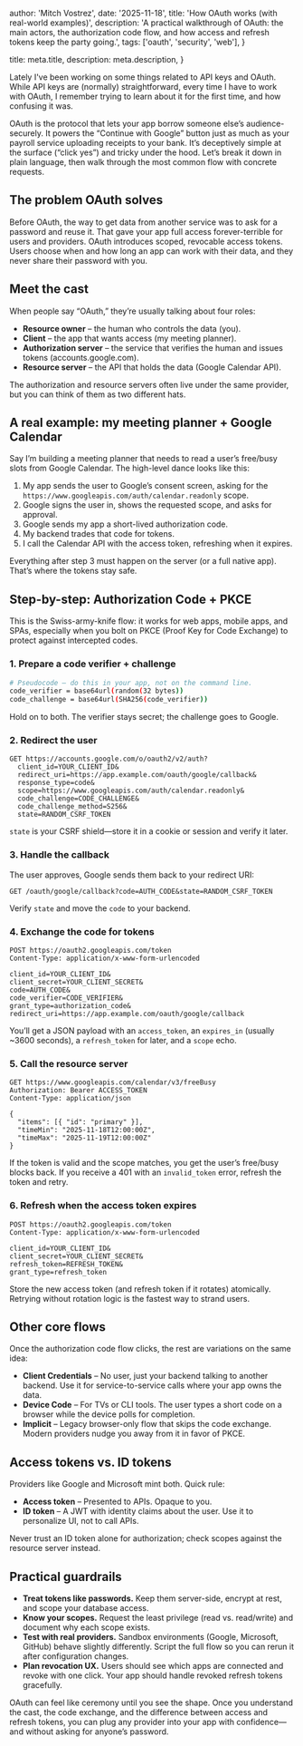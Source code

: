 
  author: 'Mitch Vostrez',
  date: '2025-11-18',
  title: 'How OAuth works (with real-world examples)',
  description:
    'A practical walkthrough of OAuth: the main actors, the authorization code flow, and how access and refresh tokens keep the party going.',
  tags: ['oauth', 'security', 'web'],
}

  title: meta.title,
  description: meta.description,
}


Lately I've been working on some things related to API keys and OAuth. While API keys are (normally) straightforward,
every time I have to work with OAuth, I remember trying to learn about it for the first time, and how confusing it was.

OAuth is the protocol that lets your app borrow someone else’s audience-securely. It powers the
“Continue with Google” button just as much as your payroll service uploading receipts to your bank.
It’s deceptively simple at the surface (“click yes”) and tricky under the hood. Let’s break it down
in plain language, then walk through the most common flow with concrete requests.

## The problem OAuth solves

Before OAuth, the way to get data from another service was to ask for a password and reuse it.
That gave your app full access forever-terrible for users and providers. OAuth introduces scoped,
revocable access tokens. Users choose when and how long an app can work with their data, and they
never share their password with you.

## Meet the cast

When people say “OAuth,” they’re usually talking about four roles:

- **Resource owner** – the human who controls the data (you).
- **Client** – the app that wants access (my meeting planner).
- **Authorization server** – the service that verifies the human and issues tokens (accounts.google.com).
- **Resource server** – the API that holds the data (Google Calendar API).

The authorization and resource servers often live under the same provider, but you can think of them
as two different hats.

## A real example: my meeting planner + Google Calendar

Say I’m building a meeting planner that needs to read a user’s free/busy slots from Google Calendar.
The high-level dance looks like this:

1. My app sends the user to Google’s consent screen, asking for the `https://www.googleapis.com/auth/calendar.readonly` scope.
2. Google signs the user in, shows the requested scope, and asks for approval.
3. Google sends my app a short-lived authorization code.
4. My backend trades that code for tokens.
5. I call the Calendar API with the access token, refreshing when it expires.

Everything after step 3 must happen on the server (or a full native app). That’s where the tokens stay safe.

## Step-by-step: Authorization Code + PKCE

This is the Swiss-army-knife flow: it works for web apps, mobile apps, and SPAs, especially when you bolt
on PKCE (Proof Key for Code Exchange) to protect against intercepted codes.

### 1. Prepare a code verifier + challenge

```bash
# Pseudocode — do this in your app, not on the command line.
code_verifier = base64url(random(32 bytes))
code_challenge = base64url(SHA256(code_verifier))
```

Hold on to both. The verifier stays secret; the challenge goes to Google.

### 2. Redirect the user

```http
GET https://accounts.google.com/o/oauth2/v2/auth?
  client_id=YOUR_CLIENT_ID&
  redirect_uri=https://app.example.com/oauth/google/callback&
  response_type=code&
  scope=https://www.googleapis.com/auth/calendar.readonly&
  code_challenge=CODE_CHALLENGE&
  code_challenge_method=S256&
  state=RANDOM_CSRF_TOKEN
```

`state` is your CSRF shield—store it in a cookie or session and verify it later.

### 3. Handle the callback

The user approves, Google sends them back to your redirect URI:

```http
GET /oauth/google/callback?code=AUTH_CODE&state=RANDOM_CSRF_TOKEN
```

Verify `state` and move the `code` to your backend.

### 4. Exchange the code for tokens

```http
POST https://oauth2.googleapis.com/token
Content-Type: application/x-www-form-urlencoded

client_id=YOUR_CLIENT_ID&
client_secret=YOUR_CLIENT_SECRET&
code=AUTH_CODE&
code_verifier=CODE_VERIFIER&
grant_type=authorization_code&
redirect_uri=https://app.example.com/oauth/google/callback
```

You’ll get a JSON payload with an `access_token`, an `expires_in` (usually ~3600 seconds), a `refresh_token`
for later, and a `scope` echo.

### 5. Call the resource server

```http
GET https://www.googleapis.com/calendar/v3/freeBusy
Authorization: Bearer ACCESS_TOKEN
Content-Type: application/json

{
  "items": [{ "id": "primary" }],
  "timeMin": "2025-11-18T12:00:00Z",
  "timeMax": "2025-11-19T12:00:00Z"
}
```

If the token is valid and the scope matches, you get the user’s free/busy blocks back. If you receive a
401 with an `invalid_token` error, refresh the token and retry.

### 6. Refresh when the access token expires

```http
POST https://oauth2.googleapis.com/token
Content-Type: application/x-www-form-urlencoded

client_id=YOUR_CLIENT_ID&
client_secret=YOUR_CLIENT_SECRET&
refresh_token=REFRESH_TOKEN&
grant_type=refresh_token
```

Store the new access token (and refresh token if it rotates) atomically. Retrying without rotation
logic is the fastest way to strand users.

## Other core flows

Once the authorization code flow clicks, the rest are variations on the same idea:

- **Client Credentials** – No user, just your backend talking to another backend. Use it for service-to-service calls where your app owns the data.
- **Device Code** – For TVs or CLI tools. The user types a short code on a browser while the device polls for completion.
- **Implicit** – Legacy browser-only flow that skips the code exchange. Modern providers nudge you away from it in favor of PKCE.

## Access tokens vs. ID tokens

Providers like Google and Microsoft mint both. Quick rule:

- **Access token** – Presented to APIs. Opaque to you.
- **ID token** – A JWT with identity claims about the user. Use it to personalize UI, not to call APIs.

Never trust an ID token alone for authorization; check scopes against the resource server instead.

## Practical guardrails

- **Treat tokens like passwords.** Keep them server-side, encrypt at rest, and scope your database access.
- **Know your scopes.** Request the least privilege (read vs. read/write) and document why each scope exists.
- **Test with real providers.** Sandbox environments (Google, Microsoft, GitHub) behave slightly differently. Script the full flow so you can rerun it after configuration changes.
- **Plan revocation UX.** Users should see which apps are connected and revoke with one click. Your app should handle revoked refresh tokens gracefully.

OAuth can feel like ceremony until you see the shape. Once you understand the cast, the code exchange,
and the difference between access and refresh tokens, you can plug any provider into your app with confidence—
and without asking for anyone’s password.